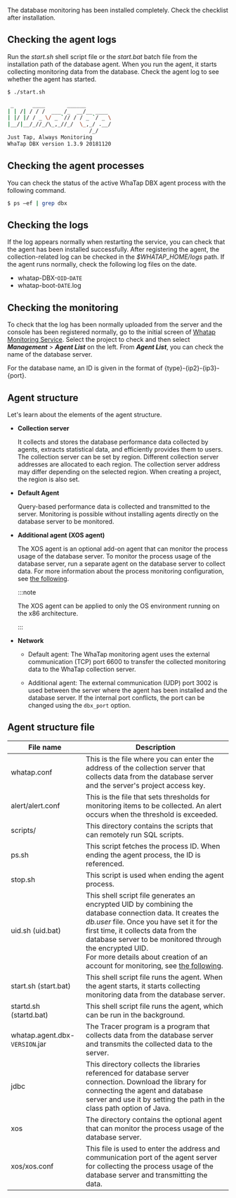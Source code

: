 The database monitoring has been installed completely. Check the checklist after installation.

## Checking the agent logs

Run the _start.sh_ shell script file or the _start.bat_ batch file from the installation path of the database agent. When you run the agent, it starts collecting monitoring data from the database. Check the agent log to see whether the agent has started.

```bash title='start.sh'
$ ./start.sh

 _      ____       ______
| | /| / / /  ___ /_  __/__ ____
| |/ |/ / _ \/ _ `// / / _ `/ _ \
|__/|__/_//_/\_,_//_/  \_,_/ .__/
                          /_/
Just Tap, Always Monitoring
WhaTap DBX version 1.3.9 20181120
```

## Checking the agent processes

You can check the status of the active WhaTap DBX agent process with the following command.

```bash title='SH'
$ ps –ef | grep dbx
```

## Checking the logs

If the log appears normally when restarting the service, you can check that the agent has been installed successfully. After registering the agent, the collection-related log can be checked in the _$WHATAP_HOME/logs_ path. If the agent runs normally, check the following log files on the date.

-   whatap-DBX-`OID`-`DATE`
-   whatap-boot-`DATE`.log

## Checking the monitoring

To check that the log has been normally uploaded from the server and the console has been registered normally, go to the initial screen of [Whatap Monitoring Service](https://service.whatap.io). Select the project to check and then select **_Management_** > **_Agent List_** on the left. From **_Agent List_**, you can check the name of the database server.

<ImgLang img='db-check-monitoring-agent-lists.png' desc='Database Agent List' />

For the database name, an ID is given in the format of {type}-{ip2}-{ip3}-{port}.

## Agent structure

Let's learn about the elements of the agent structure.

<ImgLang img='agent-architecture.png' desc='Agent architecture' />

-   **Collection server**

    It collects and stores the database performance data collected by agents, extracts statistical data, and efficiently provides them to users. The collection server can be set by region. Different collection server addresses are allocated to each region. The collection server address may differ depending on the selected region. When creating a project, the region is also set.

-   **Default Agent**

    Query-based performance data is collected and transmitted to the server. Monitoring is possible without installing agents directly on the database server to be monitored.

-   **Additional agent (XOS agent)**

    <ImgLang img='agent-xos-architecture.png' desc='XOS Agent Architecture' />

    The XOS agent is an optional add-on agent that can monitor the process usage of the database server. To monitor the process usage of the database server, run a separate agent on the database server to collect data. For more information about the process monitoring configuration, see [the following](agent-manage).

    :::note

    The XOS agent can be applied to only the OS environment running on the x86 architecture.

    :::

-   **Network**

    -   Default agent: The WhaTap monitoring agent uses the external communication (TCP) port 6600 to transfer the collected monitoring data to the WhaTap collection server.

    -   Additional agent: The external communication (UDP) port 3002 is used between the server where the agent has been installed and the database server. If the internal port conflicts, the port can be changed using the `dbx_port` option.

## Agent structure file

| File name                      | Description                                                                                                                                                                                                                                                                                                                                                          |
| ------------------------------ | -------------------------------------------------------------------------------------------------------------------------------------------------------------------------------------------------------------------------------------------------------------------------------------------------------------------------------------------------------------------- |
| whatap.conf                    | This is the file where you can enter the address of the collection server that collects data from the database server and the server's project access key.                                                                                                                                                                                                           |
| alert/alert.conf               | This is the file that sets thresholds for monitoring items to be collected. An alert occurs when the threshold is exceeded.                                                                                                                                                                                                                                          |
| scripts/                       | This directory contains the scripts that can remotely run SQL scripts.                                                                                                                                                                                                                                                                                               |
| ps.sh                          | This script fetches the process ID. When ending the agent process, the ID is referenced.                                                                                                                                                                                                                                                                             |
| stop.sh                        | This script is used when ending the agent process.                                                                                                                                                                                                                                                                                                                   |
| uid.sh (uid.bat)               | This shell script file generates an encrypted UID by combining the database connection data. It creates the _db.user_ file. Once you have set it for the first time, it collects data from the database server to be monitored through the encrypted UID. <br/>For more details about creation of an account for monitoring, see [the following](install-agent#uid). |
| start.sh (start.bat)           | This shell script file runs the agent. When the agent starts, it starts collecting monitoring data from the database server.                                                                                                                                                                                                                                         |
| startd.sh (startd.bat)         | This shell script file runs the agent, which can be run in the background.                                                                                                                                                                                                                                                                                           |
| whatap.agent.dbx-`VERSION`.jar | The Tracer program is a program that collects data from the database server and transmits the collected data to the server.                                                                                                                                                                                                                                          |
| jdbc                           | This directory collects the libraries referenced for database server connection. Download the library for connecting the agent and database server and use it by setting the path in the class path option of Java.                                                                                                                                                  |
| xos                            | The directory contains the optional agent that can monitor the process usage of the database server.                                                                                                                                                                                                                                                                 |
| xos/xos.conf                   | This file is used to enter the address and communication port of the agent server for collecting the process usage of the database server and transmitting the data.                                                                                                                                                                                                 |
